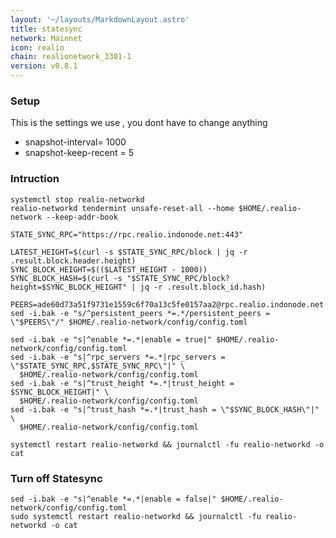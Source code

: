 ```yaml
---
layout: '~/layouts/MarkdownLayout.astro'
title: statesync
network: Mainnet
icon: realio
chain: realionetwork_3301-1
version: v0.8.1
---
```

### Setup
This is the settings we use , you dont have to change anything

- snapshot-interval= 1000
- snapshot-keep-recent = 5

### Intruction

```
systemctl stop realio-networkd 
realio-networkd tendermint unsafe-reset-all --home $HOME/.realio-network --keep-addr-book

STATE_SYNC_RPC="https://rpc.realio.indonode.net:443"

LATEST_HEIGHT=$(curl -s $STATE_SYNC_RPC/block | jq -r .result.block.header.height)
SYNC_BLOCK_HEIGHT=$(($LATEST_HEIGHT - 1000))
SYNC_BLOCK_HASH=$(curl -s "$STATE_SYNC_RPC/block?height=$SYNC_BLOCK_HEIGHT" | jq -r .result.block_id.hash)

PEERS=ade60d73a51f9731e1559c6f70a13c5fe0157aa2@rpc.realio.indonode.net:18656
sed -i.bak -e "s/^persistent_peers *=.*/persistent_peers = \"$PEERS\"/" $HOME/.realio-network/config/config.toml

sed -i.bak -e "s|^enable *=.*|enable = true|" $HOME/.realio-network/config/config.toml
sed -i.bak -e "s|^rpc_servers *=.*|rpc_servers = \"$STATE_SYNC_RPC,$STATE_SYNC_RPC\"|" \
  $HOME/.realio-network/config/config.toml
sed -i.bak -e "s|^trust_height *=.*|trust_height = $SYNC_BLOCK_HEIGHT|" \
  $HOME/.realio-network/config/config.toml
sed -i.bak -e "s|^trust_hash *=.*|trust_hash = \"$SYNC_BLOCK_HASH\"|" \
  $HOME/.realio-network/config/config.toml

systemctl restart realio-networkd && journalctl -fu realio-networkd -o cat
```

### Turn off Statesync
```
sed -i.bak -e "s|^enable *=.*|enable = false|" $HOME/.realio-network/config/config.toml
sudo systemctl restart realio-networkd && journalctl -fu realio-networkd -o cat
```